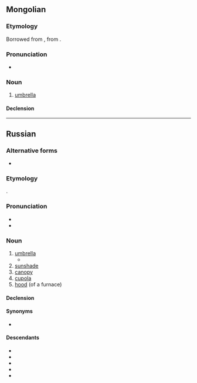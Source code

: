 ==Mongolian==

===Etymology===
Borrowed from {{bor|mn|ru|зо́нтик|g=m}}, from {{der|mn|nl|zonnedek|g=n}}.

===Pronunciation===
*{{IPA|mn|/t͜sɔˑn.tʰʊ̈kʰ/}}

===Noun===
{{mn-noun}}

# [[umbrella]]

====Declension====
{{rfinfl|mn|noun}}

----

==Russian==
{{was fwotd|ru|2018|September|24}}

===Alternative forms===
* {{alt|ru|зо́нтикъ||ru-PRO}}

===Etymology===
{{bor+|ru|nl|zonnedek||cover from sun}}.

===Pronunciation===
* {{ru-IPA|зо́нтик}}
* {{audio|ru|Ru-{{PAGENAME}}.ogg|audio}}

===Noun===
{{ru-noun+|зо́нтик}}

# [[umbrella]]
#* {{quote-book|ru|title={{m|ru||Левиафа́н}}|trans-title=Leviathan|author={{m|ru||Бори́с Аку́нин}}|year=1998|page=58|pageurl=https://books.google.com.au/books?id=-UdYTf_x_FQC&pg=PA58&dq=%22%D0%B7%D0%BE%D0%BD%D1%82%D0%B8%D0%BA%D0%BE%D0%BC%22&hl=en&sa=X&ved=0ahUKEwjv0t-D_cPcAhWBgbwKHd7vB1I4ChDoAQhlMAg|text=[[впрочем|Впро́чем]], [[с]] '''зо́нтиком''' [[таска́ться]] [[быть|бы́ло]] [[лень]].|t=Anyway, I couldn't be bothered carrying an '''umbrella''' around.}}
# [[sunshade]]
# [[canopy]]
# [[cupola]]
# [[hood]] (of a furnace)

====Declension====
{{ru-noun-table|зо́нтик}}

====Synonyms====
* {{l|ru|зонт}}

====Descendants====
{{desc-top}}
* {{desc|bor=1|fi|sontikka}}
* {{desc|bor=1|ky|зонтик}}
* {{desc|bor=1|mn|зонтик}}
* {{desc|bor=1|uz|zontik}}
* {{desc|sah|зонтик|bor=1}}
{{desc-bottom}}